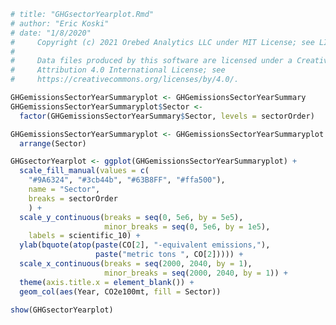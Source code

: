 ```r
# title: "GHGsectorYearplot.Rmd"
# author: "Eric Koski"
# date: "1/8/2020"
#     Copyright (c) 2021 Orebed Analytics LLC under MIT License; see LICENSE.md. 
# 
#     Data files produced by this software are licensed under a Creative Commons 
#     Attribution 4.0 International License; see
#     https://creativecommons.org/licenses/by/4.0/. 

GHGemissionsSectorYearSummaryplot <- GHGemissionsSectorYearSummary
GHGemissionsSectorYearSummaryplot$Sector <- 
  factor(GHGemissionsSectorYearSummary$Sector, levels = sectorOrder)

GHGemissionsSectorYearSummaryplot <- GHGemissionsSectorYearSummaryplot %>%
  arrange(Sector)

GHGsectorYearplot <- ggplot(GHGemissionsSectorYearSummaryplot) +
  scale_fill_manual(values = c(
    "#9A6324", "#3cb44b", "#63B8FF", "#ffa500"),
    name = "Sector",
    breaks = sectorOrder
    ) +
  scale_y_continuous(breaks = seq(0, 5e6, by = 5e5),
                     minor_breaks = seq(0, 5e6, by = 1e5),
    labels = scientific_10) +
  ylab(bquote(atop(paste(CO[2], "-equivalent emissions,"), 
                   paste("metric tons ", CO[2])))) +
  scale_x_continuous(breaks = seq(2000, 2040, by = 1),
                     minor_breaks = seq(2000, 2040, by = 1)) +
  theme(axis.title.x = element_blank()) +
  geom_col(aes(Year, CO2e100mt, fill = Sector))

show(GHGsectorYearplot)
  
  

```